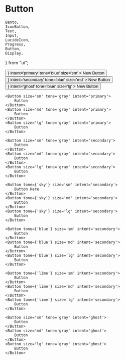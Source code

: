 # Button

    Bento,
    IconButton,
    Text,
    Input,
    LucideIcon,
    Progress,
    Button,
    Display,
} from "ui";

<Display label="button">
    <Button
        align='left'
        leftIcon={<LucideIcon name='plus'/>}
        intent='primary'
        tone='blue'
        size='sm'
    >
        New Button
    </Button>
    <Button
        align='between'
        rightIcon={<LucideIcon name='plus'/>}
        intent='secondary'
        tone='blue'
        size='md'
    >
        New Button
    </Button>
    <Button
        leftIcon={<LucideIcon name='plus'/>}
        intent='ghost'
        tone='blue'
        size='lg'
    >
        New Button
    </Button>

    <Button size='sm' tone='gray' intent='primary'>
        Button
    </Button>
    <Button size='md' tone='gray' intent='primary'>
        Button
    </Button>
    <Button size='lg' tone='gray' intent='primary'>
        Button
    </Button>

    <Button size='sm' tone='gray' intent='secondary'>
        Button
    </Button>
    <Button size='md' tone='gray' intent='secondary'>
        Button
    </Button>
    <Button size='lg' tone='gray' intent='secondary'>
        Button
    </Button>

    <Button tone={'sky'} size='sm' intent='secondary'>
        Button Here
    </Button>
    <Button tone={'sky'} size='md' intent='secondary'>
        Button
    </Button>
    <Button tone={'sky'} size='lg' intent='secondary'>
        Button
    </Button>

    <Button tone={'blue'} size='sm' intent='secondary'>
        Button
    </Button>
    <Button tone={'blue'} size='md' intent='secondary'>
        Button
    </Button>
    <Button tone={'blue'} size='lg' intent='secondary'>
        Button
    </Button>

    <Button tone={'lime'} size='sm' intent='secondary'>
        Button
    </Button>
    <Button tone={'lime'} size='md' intent='secondary'>
        Button
    </Button>
    <Button tone={'lime'} size='lg' intent='secondary'>
        Button
    </Button>

    <Button size='sm' tone='gray' intent='ghost'>
        Button
    </Button>
    <Button size='md' tone='gray' intent='ghost'>
        Button
    </Button>
    <Button size='lg' tone='gray' intent='ghost'>
        Button
    </Button>
</Display>